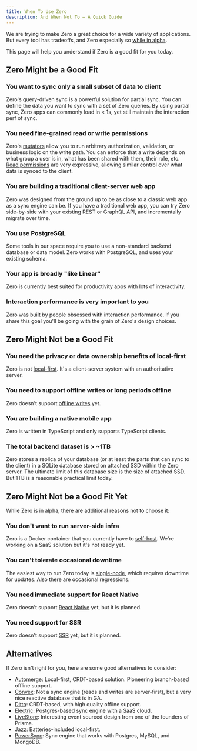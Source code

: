 ```yaml
---
title: When To Use Zero
description: And When Not To – A Quick Guide
---
```


We are trying to make Zero a great choice for a wide variety of applications. But every tool has tradeoffs, and Zero especially so [while in alpha](./status).

This page will help you understand if Zero is a good fit for you today.

## Zero Might be a Good Fit

### You want to sync only a small subset of data to client

Zero's query-driven sync is a powerful solution for partial sync. You can define the data you want to sync with a set of Zero queries. By using partial sync, Zero apps can commonly load in < 1s, yet still maintain the interaction perf of sync.

### You need fine-grained read or write permissions

Zero's [mutators](./writing-data) allow you to run arbitrary authorization, validation, or business logic on the write path. You can enforce that a write depends on what group a user is in, what has been shared with them, their role, etc. [Read permissions](./permissions) are very expressive, allowing similar control over what data is synced to the client.

### You are building a traditional client-server web app

Zero was designed from the ground up to be as close to a classic web app as a sync engine can be. If you have a traditional web app, you can try Zero side-by-side with your existing REST or GraphQL API, and incrementally migrate over time.

### You use PostgreSQL

Some tools in our space require you to use a non-standard backend database or data model. Zero works with PostgreSQL, and uses your existing schema.

### Your app is broadly "like Linear"

Zero is currently best suited for productivity apps with lots of interactivity.

### Interaction performance is very important to you

Zero was built by people obsessed with interaction performance. If you share this goal you'll be going with the grain of Zero's design choices.

## Zero Might Not be a Good Fit

### You need the privacy or data ownership benefits of local-first

Zero is not [local-first](https://www.inkandswitch.com/essay/local-first/). It's a client-server system with an authoritative server.

### You need to support offline writes or long periods offline

Zero doesn't support [offline writes](./offline) yet.

### You are building a native mobile app

Zero is written in TypeScript and only supports TypeScript clients.

### The total backend dataset is > ~1TB

Zero stores a replica of your database (or at least the parts that can sync to the client) in a SQLite database stored on attached SSD within the Zero server. The ultimate limit of this database size is the size of attached SSD. But 1TB is a reasonable practical limit today.

## Zero Might Not be a Good Fit **Yet**

While Zero is in alpha, there are additional reasons not to choose it:

### You don't want to run server-side infra

Zero is a Docker container that you currently have to [self-host](./deployment). We're working on a SaaS solution but it's not ready yet.

### You can't tolerate occasional downtime

The easiest way to run Zero today is [single-node](./deployment#guide-single-node-on-flyio), which requires downtime for updates. Also there are occasional regressions.

### You need immediate support for React Native

Zero doesn't support [React Native](./roadmap#q4-2025) yet, but it is planned.

### You need support for SSR

Zero doesn't support [SSR](./roadmap#beyond) yet, but it is planned.

## Alternatives

If Zero isn't right for you, here are some good alternatives to consider:

- [Automerge](https://automerge.org/): Local-first, CRDT-based solution. Pioneering branch-based offline support.
- [Convex](https://www.convex.dev/): Not a sync engine (reads and writes are server-first), but a very nice reactive database that is in GA.
- [Ditto](https://www.ditto.com/): CRDT-based, with high quality offline support.
- [Electric](https://electric-sql.com/): Postgres-based sync engine with a SaaS cloud.
- [LiveStore](https://livestore.dev/): Interesting event sourced design from one of the founders of Prisma.
- [Jazz](https://jazz.tools/): Batteries-included local-first.
- [PowerSync](https://powersync.com/): Sync engine that works with Postgres, MySQL, and MongoDB.
